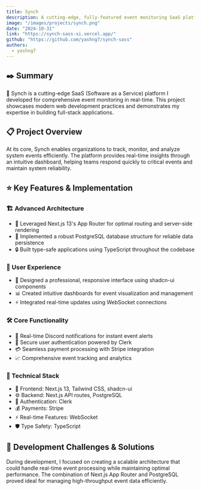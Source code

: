 ```yaml
---
title: Synch
description: A cutting-edge, fully-featured event monitoring SaaS platform built with modern technologies to track and analyze system events in real-time.
image: "/images/projects/synch.png"
date: "2024-10-31"
link: "https://synch-sass-xi.vercel.app/"
github: "https://github.com/yashng7/synch-sass"
authors:
  - yashng7
---
```


## ✒️ Summary

🚀 Synch is a cutting-edge SaaS (Software as a Service) platform I developed for comprehensive event monitoring in real-time. This project showcases modern web development practices and demonstrates my expertise in building full-stack applications.

## 📋 Project Overview

At its core, Synch enables organizations to track, monitor, and analyze system events efficiently. The platform provides real-time insights through an intuitive dashboard, helping teams respond quickly to critical events and maintain system reliability.

## ⭐ Key Features & Implementation

### 🏗️ Advanced Architecture
- 🔄 Leveraged Next.js 13's App Router for optimal routing and server-side rendering
- 💾 Implemented a robust PostgreSQL database structure for reliable data persistence
- 🔒 Built type-safe applications using TypeScript throughout the codebase

### 🎨 User Experience
- 💅 Designed a professional, responsive interface using shadcn-ui components
- 📊 Created intuitive dashboards for event visualization and management
- ⚡ Integrated real-time updates using WebSocket connections

### 🛠️ Core Functionality
- 📱 Real-time Discord notifications for instant event alerts
- 🔐 Secure user authentication powered by Clerk
- 💳 Seamless payment processing with Stripe integration
- 📈 Comprehensive event tracking and analytics

### 🔧 Technical Stack
- 🎯 Frontend: Next.js 13, Tailwind CSS, shadcn-ui
- ⚙️ Backend: Next.js API routes, PostgreSQL
- 🔑 Authentication: Clerk
- 💰 Payments: Stripe
- ⚡ Real-time Features: WebSocket
- 🛡️ Type Safety: TypeScript

## 💪 Development Challenges & Solutions

During development, I focused on creating a scalable architecture that could handle real-time event processing while maintaining optimal performance. The combination of Next.js App Router and PostgreSQL proved ideal for managing high-throughput event data efficiently.
